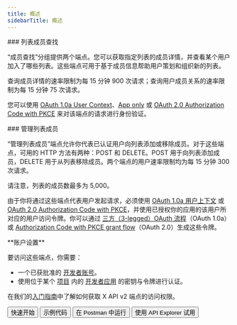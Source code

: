 ```yaml
---
title: 概述
sidebarTitle: 概述
---
```



<div id="list-members-lookup">
  ### 列表成员查找
</div>

“成员查找”分组提供两个端点。您可以获取指定列表的成员详情，并查看某个用户加入了哪些列表。这些端点可用于基于成员信息帮助用户策划和组织新的列表。

查询成员详情的速率限制为每 15 分钟 900 次请求；查询用户成员关系的速率限制为每 15 分钟 75 次请求。

您可以使用 [OAuth 1.0a User Context](/zh/resources/fundamentals/authentication)、[App only](https://developer.x.com/resources/fundamentals/authentication#app-only-authentication-and-oauth-2-0-bearer-token) 或 [OAuth 2.0 Authorization Code with PKCE](zh/resources/fundamentals/authentication#oauth-2-0-authorization-code-flow-with-pkce-2) 来对该端点的请求进行身份验证。 
 

<div id="manage-list-members">
  ### 管理列表成员
</div>

“管理列表成员”端点允许你代表已认证用户向列表添加或移除成员。对于这些端点，可用的 HTTP 方法有两种：POST 和 DELETE。POST 用于向列表添加成员，DELETE 用于从列表移除成员。两个端点的用户速率限制均为每 15 分钟 300 次请求。

请注意，列表的成员数最多为 5,000。

由于你将通过这些端点代表用户发起请求，必须使用 [OAuth 1.0a 用户上下文](/zh/resources/fundamentals/authentication) 或 [OAuth 2.0 Authorization Code with PKCE](zh/resources/fundamentals/authentication#oauth-2-0-authorization-code-flow-with-pkce-2)，并使用已授权你的应用的该用户所对应的用户访问令牌。你可以通过 [三方（3-legged）OAuth 流程](/zh/resources/fundamentals/authentication#obtaining-access-tokens-using-3-legged-oauth-flow)（OAuth 1.0a）或 [Authorization Code with PKCE grant flow](/zh/resources/fundamentals/authentication#how-to-connect-to-endpoints-using-oauth-2-0-authorization-code-flow-with-pkce)（OAuth 2.0）生成这些令牌。

<Note>
  **账户设置**

  要访问这些端点，你需要：

  - 一个已获批准的 [开发者账号](https://developer.x.com/en/portal/petition/essential/basic-info)。
  - 使用位于某个 [项目](/zh/resources/fundamentals/projects) 内的 [开发者应用](/zh/resources/fundamentals/developer-apps) 的密钥与令牌进行认证。

  在我们的[入门指南](/zh/x-api/getting-started/getting-access)中了解如何获取 X API v2 端点的访问权限。
</Note>

<div className="flex space-x-2">
  <Button href="/zh/x-api/lists/list-members/quickstart/overview">
    快速开始
  </Button>

  <Button href="https://github.com/xdevplatform/Twitter-API-v2-sample-code">
    示例代码
  </Button>

  <Button href="https://app.getpostman.com/run-collection/9956214-784efcda-ed4c-4491-a4c0-a26470a67400">
    在 Postman 中运行
  </Button>

  <Button href="https://developer.x.com/apitools/api?endpoint=/2/lists/%7Bid%7D/members&method=get">
    使用 API Explorer 试用
  </Button>
</div>